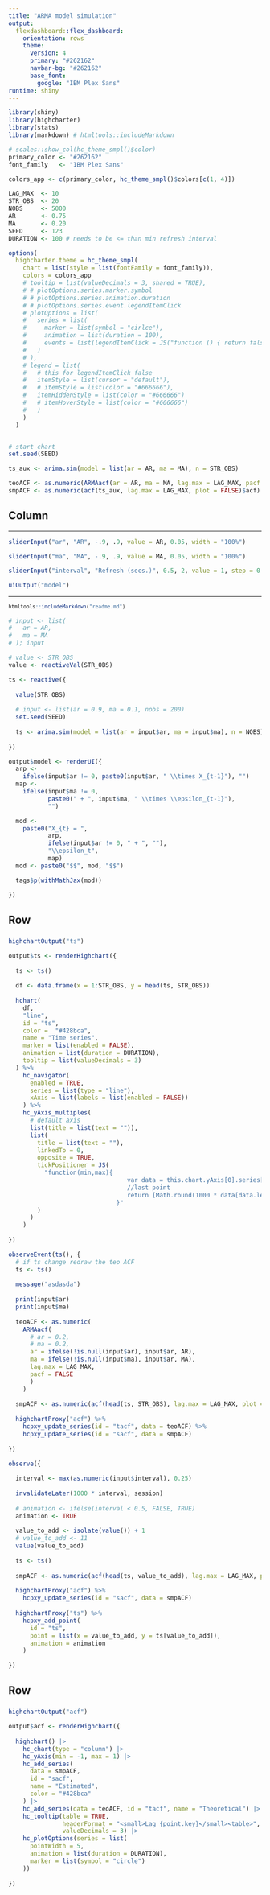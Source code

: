 ```yaml
---
title: "ARMA model simulation"
output: 
  flexdashboard::flex_dashboard:
    orientation: rows
    theme:
      version: 4
      primary: "#262162"
      navbar-bg: "#262162"
      base_font:
        google: "IBM Plex Sans"
runtime: shiny
---
```


```r
library(shiny)
library(highcharter)
library(stats)
library(markdown) # htmltools::includeMarkdown

# scales::show_col(hc_theme_smpl()$color)
primary_color <- "#262162"
font_family   <- "IBM Plex Sans"

colors_app <- c(primary_color, hc_theme_smpl()$colors[c(1, 4)])

LAG_MAX  <- 10
STR_OBS  <- 20
NOBS     <- 5000
AR       <- 0.75
MA       <- 0.20
SEED     <- 123
DURATION <- 100 # needs to be <= than min refresh interval

options(
  highcharter.theme = hc_theme_smpl(
    chart = list(style = list(fontFamily = font_family)),
    colors = colors_app
    # tooltip = list(valueDecimals = 3, shared = TRUE),
    # # plotOptions.series.marker.symbol
    # # plotOptions.series.animation.duration
    # # plotOptions.series.event.legendItemClick
    # plotOptions = list(
    #   series = list(
    #     marker = list(symbol = "cirlce"),
    #     animation = list(duration = 100),
    #     events = list(legendItemClick = JS("function () { return false; }"))
    #   )
    # ),
    # legend = list(
    #   # this for legendItemClick false
    #   itemStyle = list(cursor = "default"),
    #   # itemStyle = list(color = "#666666"),
    #   itemHiddenStyle = list(color = "#666666")
    #   # itemHoverStyle = list(color = "#666666")
    #   )
    )
  )


# start chart
set.seed(SEED)

ts_aux <- arima.sim(model = list(ar = AR, ma = MA), n = STR_OBS)

teoACF <- as.numeric(ARMAacf(ar = AR, ma = MA, lag.max = LAG_MAX, pacf = FALSE))
smpACF <- as.numeric(acf(ts_aux, lag.max = LAG_MAX, plot = FALSE)$acf)
```

<style>
.irs-grid-pol.small {
  height: 0px;
}

.form-group {
  margin-bottom: 1.5rem;
  margin-top: 1.5rem;
}
</style>

Column { .sidebar data-width=300 }
-----------------------------------------------------------------------

<hr/>

```r
sliderInput("ar", "AR", -.9, .9, value = AR, 0.05, width = "100%")

sliderInput("ma", "MA", -.9, .9, value = MA, 0.05, width = "100%")

sliderInput("interval", "Refresh (secs.)", 0.5, 2, value = 1, step = 0.5, width = "100%")
```

```r
uiOutput("model")
```


<hr/>

<small>
```r
htmltools::includeMarkdown("readme.md")
```
</small>


```r
# input <- list(
#   ar = AR,
#   ma = MA
# ); input

# value <- STR_OBS
value <- reactiveVal(STR_OBS)

ts <- reactive({
  
  value(STR_OBS)
  
  # input <- list(ar = 0.9, ma = 0.1, nobs = 200)
  set.seed(SEED)
  
  ts <- arima.sim(model = list(ar = input$ar, ma = input$ma), n = NOBS)
  
})

output$model <- renderUI({
  arp <-
    ifelse(input$ar != 0, paste0(input$ar, " \\times X_{t-1}"), "")
  map <-
    ifelse(input$ma != 0,
           paste0(" + ", input$ma, " \\times \\epsilon_{t-1}"),
           "")

  mod <-
    paste0("X_{t} = ",
           arp,
           ifelse(input$ar != 0, " + ", ""),
           "\\epsilon_t",
           map)
  mod <- paste0("$$", mod, "$$")

  tags$p(withMathJax(mod))

})
```

Row {data-height=300}
-----------------------------------------------------------------------

### 

```r
highchartOutput("ts")
```


```r
output$ts <- renderHighchart({
  
  ts <- ts()
  
  df <- data.frame(x = 1:STR_OBS, y = head(ts, STR_OBS))
  
  hchart(
    df,
    "line",
    id = "ts",
    color =  "#428bca",
    name = "Time series",
    marker = list(enabled = FALSE),
    animation = list(duration = DURATION),
    tooltip = list(valueDecimals = 3)
  ) %>%
    hc_navigator(
      enabled = TRUE,
      series = list(type = "line"),
      xAxis = list(labels = list(enabled = FALSE))
    ) %>%
    hc_yAxis_multiples(
      # default axis
      list(title = list(text = "")),
      list(
        title = list(text = ""),
        linkedTo = 0,
        opposite = TRUE,
        tickPositioner = JS(
          "function(min,max){
                                 var data = this.chart.yAxis[0].series[0].processedYData;
                                 //last point
                                 return [Math.round(1000 * data[data.length-1])/1000];
                              }"
        )
      )
    )
  
})

observeEvent(ts(), {
  # if ts change redraw the teo ACF
  ts <- ts()
  
  message("asdasda")
  
  print(input$ar)
  print(input$ma)
  
  teoACF <- as.numeric(
    ARMAacf(
      # ar = 0.2,
      # ma = 0.2,
      ar = ifelse(!is.null(input$ar), input$ar, AR),
      ma = ifelse(!is.null(input$ma), input$ar, MA),
      lag.max = LAG_MAX,
      pacf = FALSE
      )
    )
  
  smpACF <- as.numeric(acf(head(ts, STR_OBS), lag.max = LAG_MAX, plot = FALSE)$acf)
  
  highchartProxy("acf") %>%
    hcpxy_update_series(id = "tacf", data = teoACF) %>%
    hcpxy_update_series(id = "sacf", data = smpACF)
  
})

observe({
  
  interval <- max(as.numeric(input$interval), 0.25)
  
  invalidateLater(1000 * interval, session)
  
  # animation <- ifelse(interval < 0.5, FALSE, TRUE)
  animation <- TRUE
  
  value_to_add <- isolate(value()) + 1
  # value_to_add <- 11
  value(value_to_add)
  
  ts <- ts()
  
  smpACF <- as.numeric(acf(head(ts, value_to_add), lag.max = LAG_MAX, plot = FALSE)$acf)
  
  highchartProxy("acf") %>%
    hcpxy_update_series(id = "sacf", data = smpACF)
  
  highchartProxy("ts") %>%
    hcpxy_add_point(
      id = "ts",
      point = list(x = value_to_add, y = ts[value_to_add]),
      animation = animation
    )
  
})
```

Row
-----------------------------------------------------------------------

### 

```r
highchartOutput("acf")
```


```r
output$acf <- renderHighchart({
  
  highchart() |>
    hc_chart(type = "column") |>
    hc_yAxis(min = -1, max = 1) |>
    hc_add_series(
      data = smpACF,
      id = "sacf",
      name = "Estimated",
      color = "#428bca"
    ) |>
    hc_add_series(data = teoACF, id = "tacf", name = "Theoretical") |>
    hc_tooltip(table = TRUE,
               headerFormat = "<small>Lag {point.key}</small><table>",
               valueDecimals = 3) |>
    hc_plotOptions(series = list(
      pointWidth = 5,
      animation = list(duration = DURATION),
      marker = list(symbol = "circle")
    ))
  
})
```

